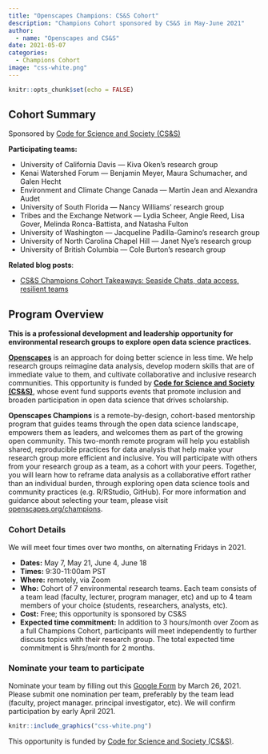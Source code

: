 ```yaml
---
title: "Openscapes Champions: CS&S Cohort"
description: "Champions Cohort sponsored by CS&S in May-June 2021"
author:
  - name: "Openscapes and CS&S"
date: 2021-05-07
categories:
  - Champions Cohort
image: "css-white.png"   
---
```


```r
knitr::opts_chunk$set(echo = FALSE)
```

## Cohort Summary 
Sponsored by [Code for Science and Society (CS&S)](https://eventfund.codeforscience.org/)

**Participating teams:** 

- University of California Davis — Kiva Oken's research group
- Kenai Watershed Forum — Benjamin Meyer, Maura Schumacher, and Galen Hecht
- Environment and Climate Change Canada — Martin Jean and Alexandra Audet
- University of South Florida — Nancy Williams’ research group
- Tribes and the Exchange Network — Lydia Scheer, Angie Reed, Lisa Gover, Melinda Ronca-Battista, and Natasha Fulton
- University of Washington — Jacqueline Padilla-Gamino’s research group
- University of North Carolina Chapel Hill — Janet Nye’s research group
- University of British Columbia — Cole Burton’s research group 

**Related blog posts**: 

- [CS&S Champions Cohort Takeaways: Seaside Chats, data access, resilient teams](https://www.openscapes.org/blog/2021/07/13/css-cohort/)


## Program Overview

**This is a professional development and leadership opportunity for environmental research groups to explore open data science practices.**

[**Openscapes**](https://openscapes.org) is an approach for doing better science in less time. We help research groups reimagine data analysis, develop modern skills that are of immediate value to them, and cultivate collaborative and inclusive research communities. This opportunity is funded by [**Code for Science and Society (CS&S)**](https://eventfund.codeforscience.org/), whose event fund supports events that promote inclusion and broaden participation in open data science that drives scholarship. 

**Openscapes Champions** is a remote-by-design, cohort-based mentorship program that guides teams through the open data science landscape, empowers them as leaders, and welcomes them as part of the growing open community. This two-month remote program will help you establish shared, reproducible practices for data analysis that help make your research group more efficient and inclusive. You will participate with others from your research group as a team, as a cohort with your peers. Together, you will learn how to reframe data analysis as a collaborative effort rather than an individual burden, through exploring open data science tools and community practices (e.g. R/RStudio, GitHub). For more information and guidance about selecting your team, please visit [openscapes.org/champions](https://www.openscapes.org/champions/).

### Cohort Details

We will meet four times over two months, on alternating Fridays in 2021.

- **Dates:** May 7, May 21, June 4, June 18
- **Times:** 9:30-11:00am PST 
- **Where:** remotely, via Zoom
- **Who:** Cohort of 7 environmental research teams. Each team consists of a team lead (faculty, lecturer, program manager, etc) and up to 4 team members of your choice (students, researchers, analysts, etc). 
- **Cost:** Free; this opportunity is sponsored by CS&S
- **Expected time commitment:** In addition to 3 hours/month over Zoom as a full Champions Cohort, participants will meet independently to further discuss topics with their research group. The total expected time commitment is 5hrs/month for 2 months.

### Nominate your team to participate

Nominate your team by filling out this [Google Form](https://docs.google.com/forms/d/e/1FAIpQLSf8HfDy-5Bk2LRCSTeVgYFTtcSPga63pQemKoCO8F9TRg1NBA/viewform?usp=sf_link) by March 26, 2021. Please submit one nomination per team, preferably by the team lead (faculty, project manager. principal investigator, etc). We will confirm participation by early April 2021. 


```r
knitr::include_graphics("css-white.png")  
```
This opportunity is funded by [Code for Science and Society (CS&S)](https://eventfund.codeforscience.org/). 
<br> 

